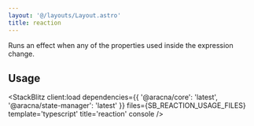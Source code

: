 ```yaml
---
layout: '@/layouts/Layout.astro'
title: reaction
---
```



Runs an effect when any of the properties used inside the expression change.

## Usage

<StackBlitz
  client:load
  dependencies={{ '@aracna/core': 'latest', '@aracna/state-manager': 'latest' }}
  files={SB_REACTION_USAGE_FILES}
  template='typescript'
  title='reaction'
  console
/>
